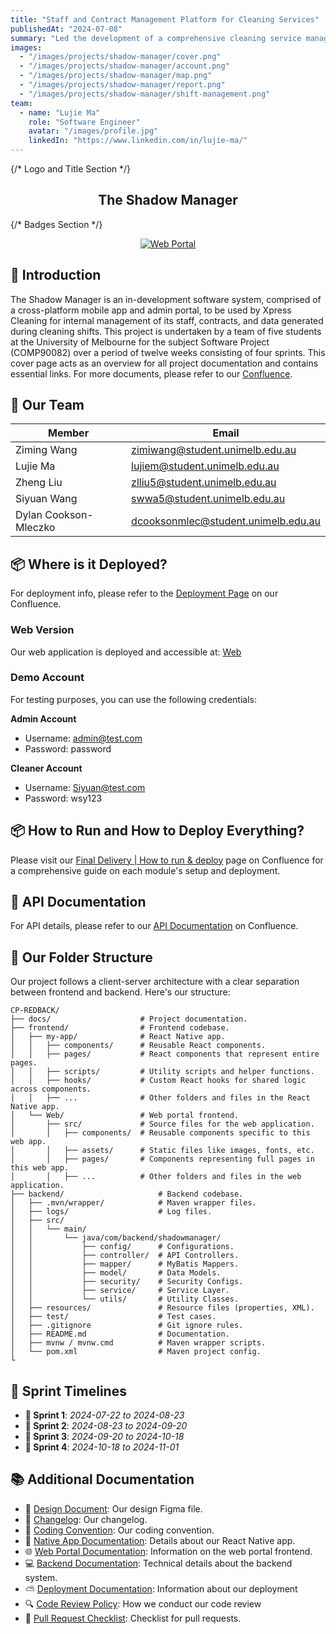 ```yaml
---
title: "Staff and Contract Management Platform for Cleaning Services"
publishedAt: "2024-07-08"
summary: "Led the development of a comprehensive cleaning service management platform using React Native for mobile, React.js for web portal. Implemented real-time staff tracking, shift management, and automated reporting features while collaborating with stakeholders through Figma-driven design process."
images:
  - "/images/projects/shadow-manager/cover.png"
  - "/images/projects/shadow-manager/account.png"
  - "/images/projects/shadow-manager/map.png"
  - "/images/projects/shadow-manager/report.png"
  - "/images/projects/shadow-manager/shift-management.png"
team:
  - name: "Lujie Ma"
    role: "Software Engineer"
    avatar: "/images/profile.jpg"
    linkedIn: "https://www.linkedin.com/in/lujie-ma/"
---
```


{/* Logo and Title Section */}

<h2 align="center">The Shadow Manager</h2>

{/* Badges Section */}

<div
  align="center"
  style={{ display: "flex", gap: "10px", justifyContent: "center" }}
>
  <a href="http://sm-webportal.s3-website-ap-southeast-2.amazonaws.com/">
    <img
      src="https://img.shields.io/static/v1?label=Web%20Portal&message=v1.0.0&style=for-the-badge&color=61DBFB&logo=google-chrome"
      alt="Web Portal"
    />
  </a>
</div>

## 📖 Introduction

The Shadow Manager is an in-development software system, comprised of a cross-platform mobile app and admin portal, to be used by Xpress Cleaning for internal management of its staff, contracts, and data generated during cleaning shifts. This project is undertaken by a team of five students at the University of Melbourne for the subject Software Project (COMP90082) over a period of twelve weeks consisting of four sprints. This cover page acts as an overview for all project documentation and contains essential links. For more documents, please refer to our [Confluence](https://cp-redback.atlassian.net/wiki/spaces/SD/overview?homepageId=163953).

## 👋 Our Team

<div className="table-container">
  <table>
    <thead>
      <tr>
        <th>Member</th>
        <th>Email</th>
      </tr>
    </thead>
    <tbody>
      <tr>
        <td>Ziming Wang</td>
        <td>
          <a href="mailto:zimiwang@student.unimelb.edu.au">
            zimiwang@student.unimelb.edu.au
          </a>
        </td>
      </tr>
      <tr>
        <td>Lujie Ma</td>
        <td>
          <a href="mailto:lujiem@student.unimelb.edu.au">
            lujiem@student.unimelb.edu.au
          </a>
        </td>
      </tr>
      <tr>
        <td>Zheng Liu</td>
        <td>
          <a href="mailto:zlliu5@student.unimelb.edu.au">
            zlliu5@student.unimelb.edu.au
          </a>
        </td>
      </tr>
      <tr>
        <td>Siyuan Wang</td>
        <td>
          <a href="mailto:swwa5@student.unimelb.edu.au">
            swwa5@student.unimelb.edu.au
          </a>
        </td>
      </tr>
      <tr>
        <td>Dylan Cookson-Mleczko</td>
        <td>
          <a href="mailto:dcooksonmlec@student.unimelb.edu.au">
            dcooksonmlec@student.unimelb.edu.au
          </a>
        </td>
      </tr>
    </tbody>
  </table>
</div>

## 📦 Where is it Deployed?

For deployment info, please refer to the [Deployment Page](https://cp-redback.atlassian.net/wiki/spaces/SD/pages/1736746/Deployment+CI+CD) on our Confluence.

### Web Version

Our web application is deployed and accessible at: [Web](http://sm-webportal.s3-website-ap-southeast-2.amazonaws.com/)

### Demo Account

For testing purposes, you can use the following credentials:

**Admin Account**

- Username: admin@test.com
- Password: password

**Cleaner Account**

- Username: Siyuan@test.com
- Password: wsy123

## 📦 How to Run and How to Deploy Everything?

Please visit our [Final Delivery | How to run & deploy](https://cp-redback.atlassian.net/wiki/spaces/SD/pages/41025547/Final+Delivery+How+to+run+deploy) page on Confluence for a comprehensive guide on each module's setup and deployment.

## 🛜 API Documentation

For API details, please refer to our [API Documentation](https://cp-redback.atlassian.net/wiki/spaces/SD/pages/14942294/API+Document) on Confluence.

## 🌲 Our Folder Structure

Our project follows a client-server architecture with a clear separation between frontend and backend. Here's our structure:

```plaintext
CP-REDBACK/
├── docs/                    # Project documentation.
├── frontend/                # Frontend codebase.
│   ├── my-app/              # React Native app.
│   │   ├── components/      # Reusable React components.
│   │   ├── pages/           # React components that represent entire pages.
│   │   ├── scripts/         # Utility scripts and helper functions.
│   │   ├── hooks/           # Custom React hooks for shared logic across components.
│   │   ├── ...              # Other folders and files in the React Native app.
│   └── Web/                 # Web portal frontend.
│       ├── src/             # Source files for the web application.
│       │   ├── components/  # Reusable components specific to this web app.
│       │   ├── assets/      # Static files like images, fonts, etc.
│       │   ├── pages/       # Components representing full pages in this web app.
│       │   ├── ...          # Other folders and files in the web application.
├── backend/                     # Backend codebase.
│   ├── .mvn/wrapper/            # Maven wrapper files.
│   ├── logs/                    # Log files.
│   ├── src/
│   │   └── main/
│   │       └── java/com/backend/shadowmanager/
│   │           ├── config/      # Configurations.
│   │           ├── controller/  # API Controllers.
│   │           ├── mapper/      # MyBatis Mappers.
│   │           ├── model/       # Data Models.
│   │           ├── security/    # Security Configs.
│   │           ├── service/     # Service Layer.
│   │           └── utils/       # Utility Classes.
│   ├── resources/               # Resource files (properties, XML).
│   ├── test/                    # Test cases.
│   ├── .gitignore               # Git ignore rules.
│   ├── README.md                # Documentation.
│   ├── mvnw / mvnw.cmd          # Maven wrapper scripts.
│   └── pom.xml                  # Maven project config.
└
```

## 📅 Sprint Timelines

- **🏁 Sprint 1**: _2024-07-22 to 2024-08-23_
- **🔄 Sprint 2**: _2024-08-23 to 2024-09-20_
- **🚀 Sprint 3**: _2024-09-20 to 2024-10-18_
- **🎯 Sprint 4**: _2024-10-18 to 2024-11-01_

## 📚 Additional Documentation

- 🎨 [Design Document](https://www.figma.com/design/vilqKC8tQj35St633QagE4/App-%2B-Web-Design?node-id=9612-20076&t=ftfhEzzLX8qSjr0c-1): Our design Figma file.
- 📝 [Changelog](./CHANGELOG.md): Our changelog.
- 📕 [Coding Convention](./docs/Conventions.md): Our coding convention.
- 📱 [Native App Documentation](./Frontend/my-app/README.md): Details about our React Native app.
- 🌐 [Web Portal Documentation](./Frontend/Web/README.md): Information on the web portal frontend.
- 💻 [Backend Documentation](./backend/README.md): Technical details about the backend system.
- ⛅ [Deployment Documentation](https://cp-redback.atlassian.net/wiki/spaces/SD/pages/1736746/Deployment+CI+CD): Information about our deployment
- 🔍 [Code Review Policy](https://cp-redback.atlassian.net/wiki/spaces/SD/pages/16089098/Code+Review): How we conduct our code review
- 📝 [Pull Request Checklist](./docs/PullRequestChecklist.md): Checklist for pull requests.
